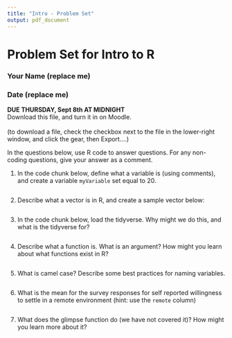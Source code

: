 ```yaml
---
title: "Intro - Problem Set"
output: pdf_document
---
```


# Problem Set for Intro to R

### Your Name (replace me)

### Date (replace me)

**DUE THURSDAY, Sept 8th AT MIDNIGHT**\
Download this file, and turn it in on Moodle.\
\
(to download a file, check the checkbox next to the file in the lower-right window, and click the gear, then Export....)

In the questions below, use R code to answer questions. For any non-coding questions, give your answer as a comment.

1.  In the code chunk below, define what a variable is (using comments), and create a variable `myVariable` set equal to 20.

```r



```

2.  Describe what a vector is in R, and create a sample vector below:

```r




```

3.  In the code chunk below, load the tidyverse. Why might we do this, and what is the tidyverse for?

```r


```

4.  Describe what a function is. What is an argument? How might you learn about what functions exist in R?

```r



```

5.  What is camel case? Describe some best practices for naming variables.

```r




```

6.  What is the mean for the survey responses for self reported willingness to settle in a remote environment (hint: use the `remote` column)

```r





```

7.  What does the glimpse function do (we have not covered it)? How might you learn more about it?

```r



```
